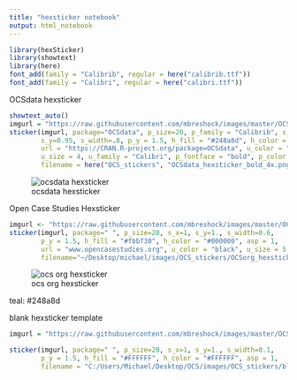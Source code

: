 ```yaml
---
title: "hexsticker notebook"
output: html_notebook
---
```


```r
library(hexSticker)
library(showtext)
library(here)
font_add(family = "Calibrib", regular = here("calibrib.ttf"))
font_add(family = "Calibri", regular = here("calibri.ttf"))
```


OCSdata hexsticker
```r
showtext_auto()
imgurl = "https://raw.githubusercontent.com/mbreshock/images/master/OCS_stickers/OCSdata_logo_laptop_light_4x.png"
sticker(imgurl, package="OCSdata", p_size=20, p_family = "Calibrib", s_x=0.9, 
        s_y=0.95, s_width=.8, p_y = 1.5, h_fill = "#248a8d", h_color = "#000000",
        url = "https://CRAN.R-project.org/package=OCSdata", u_color = "white", 
        u_size = 4, u_family = "Calibri", p_fontface = "bold", p_color = "white",
        filename = here("OCS_stickers", "OCSdata_hexsticker_bold_4x.png"))
```

![ocsdata hexsticker](https://raw.githubusercontent.com/mbreshock/images/master/OCS_stickers/OCSdata_hexsticker_bold.png)

Open Case Studies Hexsticker
```r
imgurl <- "https://raw.githubusercontent.com/mbreshock/images/master/OCS_stickers/icon_bigger.png"
sticker(imgurl, package=" ", p_size=20, s_x=1, s_y=1., s_width=0.6, 
        p_y = 1.5, h_fill = "#fbb730", h_color = "#000000", asp = 1,
        url = "www.opencasestudies.org", u_color = "black", u_size = 5,
        filename="~/Desktop/michael/images/OCS_stickers/OCSorg_hexsticker_big_colorbg_gold.png")
```

![ocs org hexsticker](https://raw.githubusercontent.com/mbreshock/images/master/OCS_stickers/OCSorg_hexsticker_big.png)

teal: #248a8d


blank hexsticker template
```r
imgurl = "https://raw.githubusercontent.com/mbreshock/images/master/OCS_stickers/FFFFFF.png"

sticker(imgurl, package=" ", p_size=20, s_x=1, s_y=1., s_width=0.1, 
        p_y = 1.5, h_fill = "#FFFFFF", h_color = "#FFFFFF", asp = 1,
        filename = "C:/Users/Michael/Desktop/OCS/images/OCS_stickers/blank_hex.png") #file.path("~/Desktop","OCS","images","OCS_stickers","blank_hex.png")
```

